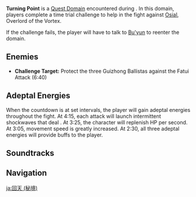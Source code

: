 {{Domain Infobox
|title        = Turning Point
|type         = Quest
|image        = 
|description  = 
|region       = Liyue
|area         = Sea of Clouds
|subarea      = Liyue Harbor
|requiredAR   = 28
|quest        = Turning Point
|quest_type   = Archon
}}
'''Turning Point''' is a [[Quest Domain]] encountered during {{Quest|Turning Point}}. In this domain, players complete a time trial challenge to help in the fight against [[Osial]], Overlord of the Vortex.

If the challenge fails, the player will have to talk to [[Bu'yun]] to reenter the domain.

==Enemies==
* '''Challenge Target:''' Protect the three Guizhong Ballistas against the Fatui Attack (6:40)
{{Domain Enemies
|name1=Phase 1: No Adeptal Energy, No AoE Hydro Attacks
|enemies1=Fatui Skirmisher - Hydrogunner Legionnaire;Fatui Skirmisher - Anemoboxer Vanguard//Fatui Skirmisher - Pyroslinger Bracer*2//Fatui Skirmisher - Geochanter Bracer;Fatui Skirmisher - Anemoboxer Vanguard

|name2=Phase 2: Osial's Power Unleashed
|enemies2=Fatui Skirmisher - Electrohammer Vanguard*2;Fatui Skirmisher - Anemoboxer Vanguard//Fatui Skirmisher - Cryogunner Legionnaire;Fatui Skirmisher - Anemoboxer Vanguard;Fatui Skirmisher - Hydrogunner Legionnaire//Fatui Skirmisher - Electrohammer Vanguard*2
|note2=During this phase and phase 3, Osial will launch attacks against the Guizhong Ballista that deal massive {{color|AoE Hydro DMG}} on hit. Some attacks will be marked with a red circle.

|name3=Phase 3: After Adeptal Energy
|enemies3=Fatui Skirmisher - Pyroslinger Bracer;Fatui Skirmisher - Geochanter Bracer;Fatui Electro Cicin Mage//Fatui Skirmisher - Electrohammer Vanguard*2;Fatui Electro Cicin Mage//Fatui Skirmisher - Hydrogunner Legionnaire;Fatui Skirmisher - Cryogunner Legionnaire;Fatui Electro Cicin Mage//Fatui Skirmisher - Anemoboxer Vanguard;Fatui Skirmisher - Electrohammer Vanguard;Fatui Electro Cicin Mage
}}

==Adeptal Energies==
When the countdown is at set intervals, the player will gain adeptal energies throughout the fight. At 4:15, each attack will launch intermittent shockwaves that deal {{color|True DMG}}. At 3:25, the character will replenish HP per second. At 3:05, movement speed is greatly increased. At 2:30, all three adeptal energies will provide buffs to the player.

==Soundtracks==
{{Soundtracks by Category Table|type=domain}}

==Navigation==
{{Domain Navbox|temporary}}

[[ja:回天 (秘境)]]